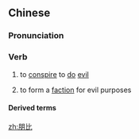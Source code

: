 ==Chinese==
{{zh-forms}}

===Pronunciation===
{{zh-pron
|m=péng比
|cat=v
}}

===Verb===
{{zh-verb}}

# {{lb|zh|literary}} to [[conspire]] to [[do]] [[evil]]
# {{lb|zh|literary}} to form a [[faction]] for evil purposes

====Derived terms====
{{zh-der|朋比為奸}}

[[zh:朋比]]
